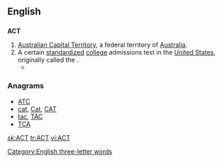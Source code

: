 {{also|act}}
==English==

==={{initialism-old|en}}===
'''ACT'''

# [[Australian Capital Territory]], a federal territory of [[Australia]].
# A certain [[standardized]] [[college]] admissions test in the [[United States]], originally called the {{term||American College Test}}.
#* {{projectlink|pedia|ACT (test)}}

===Anagrams===
* [[ATC#English|ATC]]
* [[cat#English|cat]], [[Cat#English|Cat]], [[CAT#English|CAT]]
* [[tac#English|tac]], [[TAC#English|TAC]]
* [[TCA#English|TCA]]

[[Category:English three-letter words]]

[[sk:ACT]]
[[tr:ACT]]
[[vi:ACT]]